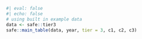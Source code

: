 ```r
#| eval: false
#| echo: false
# using built in example data
data <- safe::tier3
safe::main_table(data, year, tier = 3, c1, c2, c3)
```
